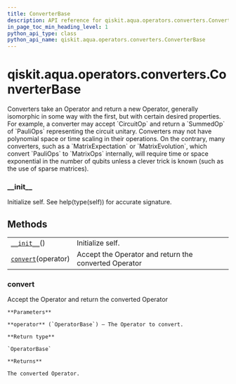 ```yaml
---
title: ConverterBase
description: API reference for qiskit.aqua.operators.converters.ConverterBase
in_page_toc_min_heading_level: 1
python_api_type: class
python_api_name: qiskit.aqua.operators.converters.ConverterBase
---
```


# qiskit.aqua.operators.converters.ConverterBase

<Class id="qiskit.aqua.operators.converters.ConverterBase" github="https://github.com/qiskit-community/qiskit-aqua/tree/stable/0.9/qiskit/aqua/operators/converters/converter_base.py" signature="ConverterBase">
  Converters take an Operator and return a new Operator, generally isomorphic in some way with the first, but with certain desired properties. For example, a converter may accept `CircuitOp` and return a `SummedOp` of `PauliOps` representing the circuit unitary. Converters may not have polynomial space or time scaling in their operations. On the contrary, many converters, such as a `MatrixExpectation` or `MatrixEvolution`, which convert `PauliOps` to `MatrixOps` internally, will require time or space exponential in the number of qubits unless a clever trick is known (such as the use of sparse matrices).

  ### \_\_init\_\_

  <Function id="qiskit.aqua.operators.converters.ConverterBase.__init__" name="__init__" signature="__init__()">
    Initialize self. See help(type(self)) for accurate signature.
  </Function>

  ## Methods

  |                                                                                                                                         |                                                       |
  | --------------------------------------------------------------------------------------------------------------------------------------- | ----------------------------------------------------- |
  | [`__init__`](#qiskit.aqua.operators.converters.ConverterBase.__init__ "qiskit.aqua.operators.converters.ConverterBase.__init__")()      | Initialize self.                                      |
  | [`convert`](#qiskit.aqua.operators.converters.ConverterBase.convert "qiskit.aqua.operators.converters.ConverterBase.convert")(operator) | Accept the Operator and return the converted Operator |

  ### convert

  <Function id="qiskit.aqua.operators.converters.ConverterBase.convert" name="convert" signature="abstract convert(operator)">
    Accept the Operator and return the converted Operator

    **Parameters**

    **operator** (`OperatorBase`) – The Operator to convert.

    **Return type**

    `OperatorBase`

    **Returns**

    The converted Operator.
  </Function>
</Class>

